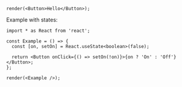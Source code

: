 ```tsx
render(<Button>Hello</Button>);
```

Example with states:

```tsx
import * as React from 'react';

const Example = () => {
  const [on, setOn] = React.useState<boolean>(false);

  return <Button onClick={() => setOn(!on)}>{on ? 'On' : 'Off'}</Button>;
};

render(<Example />);
```
